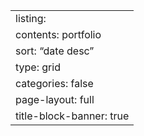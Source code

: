---
listing:
  contents: portfolio
  sort: "date desc"
  type: grid
  categories: false
page-layout: full
title-block-banner: true
---